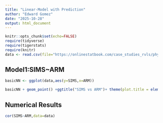 ```yaml
---
title: "Linear-Model with Prediction"
author: "Edward Gomez"
date: "2025-10-28"
output: html_document
---
```


```r
knitr::opts_chunk$set(echo=FALSE)
require(tidyverse)
require(tigerstats)
require(knitr)
data <- read.csv(file="https://onlinestatbook.com/case_studies_rvls/physical_strength/data.txt",sep="",header=TRUE)  
```

## Model1:SIMS~ARM

```r
basicNN <- ggplot(data,aes(y=SIMS,x=ARM))
```

```r
basicNN + geom_point() +ggtitle("SIMS vs ARM")+ theme(plot.title = element_text(hjust=0.5,size=20))
```

## Numerical Results 

```r
cor(SIMS~ARM,data=data)
```





